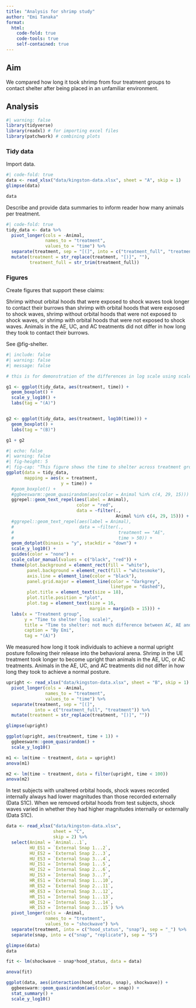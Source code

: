 ```yaml
---
title: "Analysis for shrimp study"
author: "Emi Tanaka"
format: 
  html:
    code-fold: true
    code-tools: true
    self-contained: true
---
```


## Aim

We compared how long it took shrimp from four treatment groups to contact shelter after being placed in an unfamiliar environment. 

## Analysis

```r
#| warning: false
library(tidyverse)
library(readxl) # for importing excel files
library(patchwork) # combining plots
```

### Tidy data

Import data.
```r
#| code-fold: true
data <- read_xlsx("data/kingston-data.xlsx", sheet = "A", skip = 1)
glimpse(data)

data
```


Describe and provide data summaries to inform reader how many animals per treatment.

```r
#| code-fold: true
tidy_data <- data %>% 
  pivot_longer(cols = -Animal,
               names_to = "treatment",
               values_to = "time") %>% 
  separate(treatment, sep = "[(]", into = c("treatment_full", "treatment")) %>% 
  mutate(treatment = str_replace(treatment, "[)]", ""),
         treatment_full = str_trim(treatment_full))
```

### Figures

Create figures that support these claims:

Shrimp without orbital hoods that were exposed to shock waves took longer to contact their burrows than shrimp with orbital hoods that were exposed to shock waves, shrimp without orbital hoods that were not exposed to shock waves, or shrimp with orbital hoods that were not exposed to shock waves. Animals in the AE, UC, and AC treatments did not
differ in how long they took to contact their burrows.

See @fig-shelter.


```r
#| include: false
#| warning: false
#| message: false

# this is for demonstration of the differences in log scale using scale_y_log10 vs log10(time)

g1 <- ggplot(tidy_data, aes(treatment, time)) +
  geom_boxplot() +
  scale_y_log10() +
  labs(tag = "(A)")


g2 <- ggplot(tidy_data, aes(treatment, log10(time))) +
  geom_boxplot() +
  labs(tag = "(B)")

g1 + g2

```


```r
#| echo: false
#| warning: false
#| fig-height: 5
#| fig-cap: "This figure shows the time to shelter across treatment groups."
ggplot(data = tidy_data, 
       mapping = aes(x = treatment,
                     y = time)) +
  #geom_boxplot() +
  #ggbeeswarm::geom_quasirandom(aes(color = Animal %in% c(4, 29, 15))) +
  ggrepel::geom_text_repel(aes(label = Animal),
                           color = "red",
                           data = ~filter(., 
                                          Animal %in% c(4, 29, 15))) +
  #ggrepel::geom_text_repel(aes(label = Animal),
  #                         data = ~filter(.,
  #                                        treatment == "AE",
  #                                        time > 50)) +
  geom_dotplot(binaxis = "y", stackdir = "down") +
  scale_y_log10() +
  guides(color = "none") + 
  scale_color_manual(values = c("black", "red")) +
  theme(plot.background = element_rect(fill = "white"),
        panel.background = element_rect(fill = "whitesmoke"),
        axis.line = element_line(color = "black"),
        panel.grid.major = element_line(color = "darkgrey",
                                        linetype = "dashed"),
        plot.title = element_text(size = 18),
        plot.title.position = "plot",
        plot.tag = element_text(size = 16,
                                margin = margin(b = 15))) +
  labs(x = "Treatment group",
       y = "Time to shelter (log scale)",
       title = "Time to shelter: not much difference between AC, AE and UC",
       caption = "By Emi",
       tag = "(A)")
```


We measured how long it took individuals to achieve a normal upright posture  following their release into the behavioral arena. Shrimp in the UE treatment took longer to become upright than animals in the AE, UC, or AC treatments. Animals in the AE, UC, and AC treatments did not differ in how long they took to achieve a normal posture.

```r
upright <- read_xlsx("data/kingston-data.xlsx", sheet = "B", skip = 1) %>% 
  pivot_longer(cols = -Animal,
               names_to = "treatment",
               values_to = "time") %>% 
  separate(treatment, sep = "[(]", 
           into = c("treatment_full", "treatment")) %>% 
  mutate(treatment = str_replace(treatment, "[)]", ""))

glimpse(upright)
```

```r
ggplot(upright, aes(treatment, time + 1)) +
  ggbeeswarm::geom_quasirandom() +
  scale_y_log10()
```

```r
m1 <- lm(time ~ treatment, data = upright)
anova(m1)

m2 <- lm(time ~ treatment, data = filter(upright, time < 100))
anova(m2)
```



In test subjects with unaltered orbital hoods, shock waves recorded internally always had lower magnitudes than those recorded externally (Data S1C). When we removed orbital hoods from test subjects, shock waves varied in whether they had higher magnitudes internally or externally (Data S1C).

```r
data <- read_xlsx("data/kingston-data.xlsx",
                  sheet = "C",
                  skip = 2) %>% 
  select(Animal = `Animal...1`,
         HU_ES1 = `External Snap 1...2`,
         HU_ES2 = `External Snap 2...3`,
         HU_ES3 = `External Snap 3...4`,
         HU_IS1 = `Internal Snap 1...5`,
         HU_IS2 = `Internal Snap 2...6`,
         HU_IS3 = `Internal Snap 3...7`,
         HR_ES1 = `External Snap 1...10`,
         HR_ES2 = `External Snap 2...11`,
         HR_ES3 = `External Snap 3...12`,
         HR_IS1 = `Internal Snap 1...13`,
         HR_IS2 = `Internal Snap 2...14`,
         HR_IS3 = `Internal Snap 3...15`) %>% 
  pivot_longer(cols = -Animal,
               names_to = "treatment",
               values_to = "shockwave") %>% 
  separate(treatment, into = c("hood_status", "snap"), sep = "_") %>% 
  separate(snap, into = c("snap", "replicate"), sep = "S")

glimpse(data)
data
```

```r
fit <- lm(shockwave ~ snap*hood_status, data = data)

anova(fit)
```

```r
ggplot(data, aes(interaction(hood_status, snap), shockwave)) +
  ggbeeswarm::geom_quasirandom(aes(color = snap)) +
  stat_summary() +
  scale_y_log10()
```




